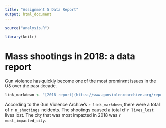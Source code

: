 ```yaml
---
title: "Assignment 5 Data Report"
output: html_document
---
```


``` r
source("analysis.R")

library(knitr)
```

# Mass shootings in 2018: a data report

Gun violence has quickly become one of the most prominent issues in the US
over the past decade.

``` r
link_markdown <- "[2018 report](https://www.gunviolencearchive.org/reports/mass-shooting)"
```

According to the Gun Violence Archive's `r link_markdown`, there were a total of `r n_shootings`
incidents. The shootings caused a total of `r lives_lost` lives lost. The city that was most impacted in 2018 was `r most_impacted_city`.
